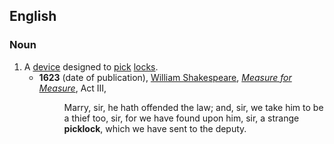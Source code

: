 ==English==
===Noun===
{{en-noun}}
#A [[device]] designed to [[pick]] [[lock]]s.
#*'''1623''' (date of publication), [[w:William Shakespeare|William Shakespeare]], ''[[w:Measure for Measure|Measure for Measure]]'', Act III,
#*:Marry, sir, he hath offended the law; and, sir, we take him to be a thief too, sir, for we have found upon him, sir, a strange '''picklock''', which we have sent to the deputy.